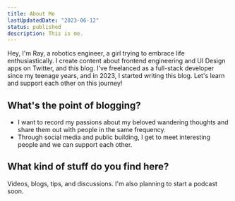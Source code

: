 ```yaml
---
title: About Me
lastUpdatedDate: "2023-06-12"
status: published
description: This is me.
---
```


Hey, I'm Ray, a robotics engineer, a girl trying to embrace life enthusiastically.
I create content about frontend engineering and UI Design apps on Twitter, and this blog. I've freelanced as a full-stack developer since my teenage years, and in 2023, I started writing this blog. Let's learn and support each other on this journey!

## What's the point of blogging?

- I want to record my passions about my beloved wandering thoughts and share them out with people in the same frequency.
- Through social media and public building, I get to meet interesting people and we can support each other.

## What kind of stuff do you find here?

Videos, blogs, tips, and discussions. I'm also planning to start a podcast soon.
